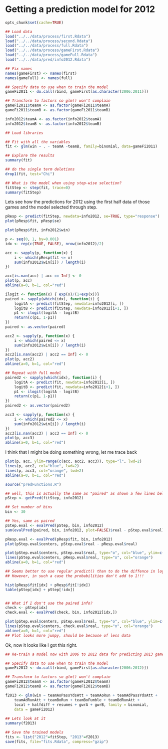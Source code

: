 Getting a prediction model for 2012
===================================

```r
opts_chunk$set(cache=TRUE)
```

```r
## Load data
load("../../data/process/first.Rdata")
load("../../data/process/second.Rdata")
load("../../data/process/full.Rdata")
load("../../data/process/gameFirst.Rdata")
load("../../data/process/gameFull.Rdata")
load("../../data/pred/info2012.Rdata")

## Fix names
names(gameFirst) <- names(first)
names(gameFull) <- names(full)

## Specify data to use when to train the model
gameFi2011 <- do.call(rbind, gameFirst[as.character(2006:2011)])

## Transform to factors so glm() won't complain
gameFi2011$teamA <- as.factor(gameFi2011$teamA)
gameFi2011$teamB <- as.factor(gameFi2011$teamB)

info2012$teamA <- as.factor(info2012$teamA)
info2012$teamB <- as.factor(info2012$teamB)

## Load libraries
```

```r

## Fit with all the variables
fit <- glm(win ~ . - teamA -teamB, family=binomial, data=gameFi2011)

## Explore the results
summary(fit)

## do the single term deletions
drop1(fit, test="Chi")
```

```r
## What is the model when using step-wise selection?
fitStep <- step(fit, trace=0)
summary(fitStep)
```

Lets see how the predictions for 2012 using the first half data of those games and the model selected through step.

```r

pResp <- predict(fitStep, newdata=info2012, se=TRUE, type="response")
plot(pResp$fit, pResp$se)

plot(pResp$fit, info2012$win)

p <- seq(0, 1, by=0.001)
idx <- rep(c(TRUE, FALSE), nrow(info2012)/2)

acc <- sapply(p, function(x) { 
	i <- which(pResp$fit <= x)
	sum(info2012$win[i]) / length(i)
})

acc[is.nan(acc) | acc == Inf] <- 0
plot(p, acc)
abline(a=0, b=1, col="red")

```

```r

ilogit <- function(x) { exp(x)/(1+exp(x))}
paired <- sapply(which(idx), function(i) {
	logitA <- predict(fitStep, newdata=info2012[i, ])
	logitB <- predict(fitStep, newdata=info2012[i+1, ])
	p1 <- ilogit(logitA - logitB)
	return(c(p1, 1-p1))
})
paired <- as.vector(paired)

acc2 <- sapply(p, function(x) { 
	i <- which(paired <= x)
	sum(info2012$win[i]) / length(i)
})
acc2[is.nan(acc2) | acc2 == Inf] <- 0
plot(p, acc2)
abline(a=0, b=1, col="red")

## Repeat with full model
paired2 <- sapply(which(idx), function(i) {
	logitA <- predict(fit, newdata=info2012[i, ])
	logitB <- predict(fit, newdata=info2012[i+1, ])
	p1 <- ilogit(logitA - logitB)
	return(c(p1, 1-p1))
})
paired2 <- as.vector(paired2)

acc3 <- sapply(p, function(x) { 
	i <- which(paired2 <= x)
	sum(info2012$win[i]) / length(i)
})
acc3[is.nan(acc3) | acc3 == Inf] <- 0
plot(p, acc3)
abline(a=0, b=1, col="red")
```

I think that I might be doing something wrong, let me trace back

```r
plot(p, acc, ylim=range(c(acc, acc2, acc3)), type="l", lwd=2)
lines(p, acc2, col="blue", lwd=2)
lines(p, acc3, col="orange", lwd=2)
abline(a=0, b=1, col="red")
```


```r

source("predFunctions.R")

## well, this is actually the same as "paired" as shown a few lines below
pStep <- getPred(fitStep, info2012)

## Set number of bins
bin <- 30

## Yes, same as paired
pStep.eval <- evalPred(pStep, bin, info2012)
sum(evalPred(paired, bin, info2012, plot=FALSE)$real - pStep.eval$real)

pResp.eval <- evalPred(pResp$fit, bin, info2012)
plot(pStep.eval$centers, pStep.eval$real - pResp.eval$real)

plot(pStep.eval$centers, pStep.eval$real, type="o", col="blue", ylim=c(0, 1))
lines(pStep.eval$centers, pResp.eval$real, type="o", col="orange")
abline(a=0, b=1, col="red")

## Seems better to use regular predict() than to do the diffence in logits
## However, in such a case the probabilities don't add to 1!!!

hist(pResp$fit[idx] + pResp$fit[!idx])
table(pStep[idx] + pStep[!idx])


## What if I don't use the paired info?
check <- pStep[idx]
check.eval <- evalPred(check, bin, info2012[idx,])

plot(pStep.eval$centers, pStep.eval$real, type="o", col="blue", ylim=c(0, 1))
lines(pStep.eval$centers, check.eval$real, type="o", col="orange")
abline(a=0, b=1, col="red")
## Plot looks more jumpy, should be because of less data
```


Ok, now it looks like I got this right.

```r
## Re-train a model now with 2006 to 2012 data for predicting 2013 games

## Specify data to use when to train the model
gameFi2012 <- do.call(rbind, gameFirst[as.character(2006:2012)])

## Transform to factors so glm() won't complain
gameFi2012$teamA <- as.factor(gameFi2012$teamA)
gameFi2012$teamB <- as.factor(gameFi2012$teamB)

f2013 <- glm(win ~ teamAoPassYdsAtt + teamAoRun + teamAdPassYdsAtt + 
    teamAdRunAtt + teamBoRun + teamBoFumble + teamBdRunAtt + 
    local + halfdiff + resumes + gwrA + gwrB, family = binomial, 
    data = gameFi2012)
	
## Lets look at it
summary(f2013)

## Save the trained models
fits <- list("2012"=fitStep, "2013"=f2013)
save(fits, file="fits.Rdata", compress="gzip")
```




